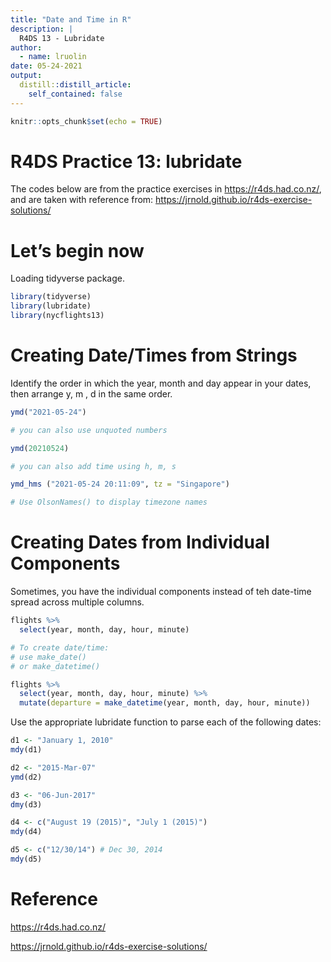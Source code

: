 ```yaml
---
title: "Date and Time in R"
description: |
  R4DS 13 - Lubridate
author:
  - name: lruolin
date: 05-24-2021
output:
  distill::distill_article:
    self_contained: false
---
```



```r
knitr::opts_chunk$set(echo = TRUE)
```

# R4DS Practice 13: lubridate

The codes below are from the practice exercises in <https://r4ds.had.co.nz/>, and are taken with reference from: <https://jrnold.github.io/r4ds-exercise-solutions/>

# Let's begin now

Loading tidyverse package. 

```r
library(tidyverse)
library(lubridate)
library(nycflights13)
```

# Creating Date/Times from Strings

Identify the order in which the year, month and day appear in your dates, then arrange y, m , d in the same order. 

```r
ymd("2021-05-24")

# you can also use unquoted numbers

ymd(20210524)

# you can also add time using h, m, s

ymd_hms ("2021-05-24 20:11:09", tz = "Singapore")

# Use OlsonNames() to display timezone names

```

# Creating Dates from Individual Components

Sometimes, you have the individual components instead of teh date-time spread across multiple columns.

```r
flights %>% 
  select(year, month, day, hour, minute)

# To create date/time:
# use make_date()
# or make_datetime()

flights %>% 
  select(year, month, day, hour, minute) %>% 
  mutate(departure = make_datetime(year, month, day, hour, minute))
```
Use the appropriate lubridate function to parse each of the following dates:

```r
d1 <- "January 1, 2010"
mdy(d1)

d2 <- "2015-Mar-07"
ymd(d2)

d3 <- "06-Jun-2017"
dmy(d3)

d4 <- c("August 19 (2015)", "July 1 (2015)")
mdy(d4)

d5 <- c("12/30/14") # Dec 30, 2014
mdy(d5)


```




# Reference
<https://r4ds.had.co.nz/>

<https://jrnold.github.io/r4ds-exercise-solutions/>

